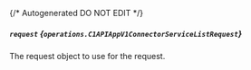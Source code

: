{/* Autogenerated DO NOT EDIT  */}

##### `request` *{`operations.C1APIAppV1ConnectorServiceListRequest`}*
The request object to use for the request.
<Collapsible>
    <C1APIAppV1ConnectorServiceListRequest/>
</Collapsible>


